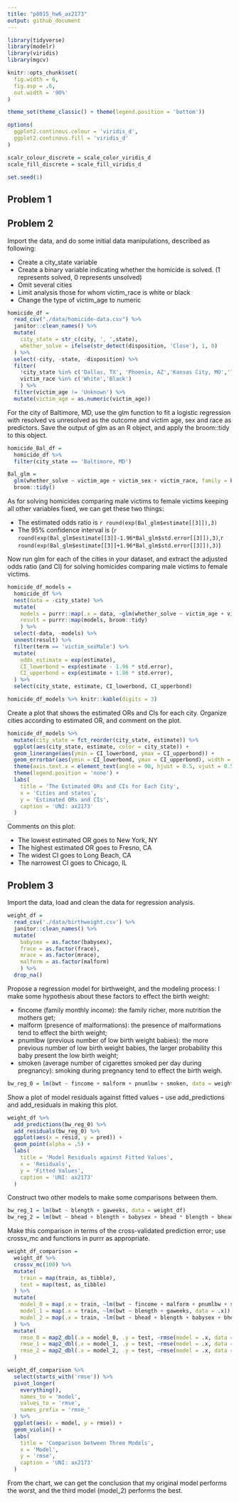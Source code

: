 ```yaml
---
title: "p8015_hw6_ax2173"
output: github_document
---
```


```r
library(tidyverse)
library(modelr)
library(viridis)
library(mgcv)

knitr::opts_chunk$set(
  fig.width = 6,
  fig.asp = .6,
  out.width = '90%'
)

theme_set(theme_classic() + theme(legend.position = 'bottom'))

options(
  ggplot2.continous.colour = 'viridis_d',
  ggplot2.continous.fill = 'viridis_d'
)

scalr_colour_discrete = scale_color_viridis_d
scale_fill_discrete = scale_fill_viridis_d

set.seed(1)
```

## Problem 1


## Problem 2

Import the data, and do some initial data manipulations, described as following:

* Create a city_state variable
* Create a binary variable indicating whether the homicide is solved. (1 represents solved, 0 represents unsolved)
* Omit several cities
* Limit analysis those for whom victim_race is white or black
* Change the type of victim_age to numeric

```r
homicide_df = 
  read_csv("./data/homicide-data.csv") %>% 
  janitor::clean_names() %>% 
  mutate(
    city_state = str_c(city, ', ',state),
    whether_solve = ifelse(str_detect(disposition, 'Close'), 1, 0)
  ) %>% 
  select(-city, -state, -disposition) %>% 
  filter(
    !city_state %in% c('Dallas, TX', 'Phoenix, AZ','Kansas City, MO','Tulsa, AL'),
    victim_race %in% c('White','Black')
    ) %>% 
  filter(victim_age != 'Unknown') %>% 
  mutate(victim_age = as.numeric(victim_age))
```

For the city of Baltimore, MD, use the glm function to fit a logistic regression with resolved vs unresolved as the outcome and victim age, sex and race as predictors. Save the output of glm as an R object, and apply the broom::tidy to this object.

```r
homicide_Bal_df = 
  homicide_df %>% 
  filter(city_state == 'Baltimore, MD') 

Bal_glm = 
  glm(whether_solve ~ victim_age + victim_sex + victim_race, family = binomial(link = logit), data = homicide_Bal_df) %>% 
  broom::tidy()
```

As for solving homicides comparing male victims to female victims keeping all other variables fixed, we can get these two things:

 * The estimated odds ratio is `r round(exp(Bal_glm$estimate[[3]]),3)`
 * The 95% confidence interval is (`r round(exp(Bal_glm$estimate[[3]]-1.96*Bal_glm$std.error[[3]]),3)`,`r round(exp(Bal_glm$estimate[[3]]+1.96*Bal_glm$std.error[[3]]),3)`)


Now run glm for each of the cities in your dataset, and extract the adjusted odds ratio (and CI) for solving homicides comparing male victims to female victims. 

```r
homicide_df_models = 
  homicide_df %>% 
  nest(data = -city_state) %>% 
  mutate(
    models = purrr::map(.x = data, ~glm(whether_solve ~ victim_age + victim_sex + victim_race, family = binomial(link = logit), data = .x)),
    result = purrr::map(models, broom::tidy)
    ) %>% 
  select(-data, -models) %>% 
  unnest(result) %>% 
  filter(term == 'victim_sexMale') %>% 
  mutate(
    odds_estimate = exp(estimate),
    CI_lowerbond = exp(estimate - 1.96 * std.error),
    CI_upperbond = exp(estimate + 1.96 * std.error),
  ) %>% 
  select(city_state, estimate, CI_lowerbond, CI_upperbond) 

homicide_df_models %>% knitr::kable(digits = 3)
```

Create a plot that shows the estimated ORs and CIs for each city. Organize cities according to estimated OR, and comment on the plot.

```r
homicide_df_models %>% 
  mutate(city_state = fct_reorder(city_state, estimate)) %>% 
  ggplot(aes(city_state, estimate, color = city_state)) +
  geom_linerange(aes(ymin = CI_lowerbond, ymax = CI_upperbond)) +
  geom_errorbar(aes(ymin = CI_lowerbond, ymax = CI_upperbond), width = 0.8) +
  theme(axis.text.x = element_text(angle = 90, hjust = 0.5, vjust = 0.5)) +
  theme(legend.position = 'none') +
  labs(
    title = 'The Estimated ORs and CIs for Each City',
    x = 'Cities and states',
    y = 'Estimated ORs and CIs',
    caption = 'UNI: ax2173'
  )
```

Comments on this plot:

* The lowest estimated OR goes to New York, NY
* The highest estimated OR goes to Fresno, CA
* The widest CI goes to Long Beach, CA
* The narrowest CI goes to Chicago, IL

## Problem 3

Import the data, load and clean the data for regression analysis.

```r
weight_df = 
  read_csv('./data/birthweight.csv') %>% 
  janitor::clean_names() %>% 
  mutate(
    babysex = as.factor(babysex),
    frace = as.factor(frace),
    mrace = as.factor(mrace),
    malform = as.factor(malform)
    ) %>% 
  drop_na()
```

Propose a regression model for birthweight, and the modeling process: I make some hypothesis about these factors to effect the birth weight:

* fincome (family monthly income): the family richer, more nutrition the mothers get;
* malform (presence of malformations): the presence of malformations tend to effect the birth weight;
* pnumlbw (previous number of low birth weight babies): the more previous number of low birth weight babies, the larger probability this baby present the low birth weight;
* smoken (average number of cigarettes smoked per day during pregnancy): smoking during pregnancy tend to effect the birth weigh.

```r
bw_reg_0 = lm(bwt ~ fincome + malform + pnumlbw + smoken, data = weight_df)
```

Show a plot of model residuals against fitted values – use add_predictions and add_residuals in making this plot.

```r
weight_df %>% 
  add_predictions(bw_reg_0) %>% 
  add_residuals(bw_reg_0) %>% 
  ggplot(aes(x = resid, y = pred)) +
  geom_point(alpha = .5) +
  labs(
    title = 'Model Residuals against Fitted Values',
    x = 'Residuals',
    y = 'Fitted Values',
    caption = 'UNI: ax2173'
  )
```

Construct two other models to make some comparisons between them.

```r
bw_reg_1 = lm(bwt ~ blength + gaweeks, data = weight_df)
bw_reg_2 = lm(bwt ~ bhead + blength + babysex + bhead * blength + bhead * babysex + blength * babysex + bhead * blength * babysex, data = weight_df)
```

Make this comparison in terms of the cross-validated prediction error; use crossv_mc and functions in purrr as appropriate.

```r
weight_df_comparison = 
  weight_df %>% 
  crossv_mc(100) %>% 
  mutate(
    train = map(train, as_tibble),
    test = map(test, as_tibble)
  ) %>% 
  mutate(
    model_0 = map(.x = train, ~lm(bwt ~ fincome + malform + pnumlbw + smoken, data = .x)),
    model_1 = map(.x = train, ~lm(bwt ~ blength + gaweeks, data = .x)),
    model_2 = map(.x = train, ~lm(bwt ~ bhead + blength + babysex + bhead * blength + bhead * babysex + blength * babysex + bhead * blength * babysex, data = .x))
  ) %>% 
  mutate(
    rmse_0 = map2_dbl(.x = model_0, .y = test, ~rmse(model = .x, data = .y)),
    rmse_1 = map2_dbl(.x = model_1, .y = test, ~rmse(model = .x, data = .y)),
    rmse_2 = map2_dbl(.x = model_2, .y = test, ~rmse(model = .x, data = .y))
  )

weight_df_comparison %>% 
  select(starts_with('rmse')) %>% 
  pivot_longer(
    everything(),
    names_to = 'model',
    values_to = 'rmse',
    names_prefix = 'rmse_'
  ) %>% 
  ggplot(aes(x = model, y = rmse)) +
  geom_violin() +
  labs(
    title = 'Comparison between Three Models',
    x = 'Model',
    y = 'rmse',
    caption = 'UNI: ax2173'
  )
```

From the chart, we can get the conclusion that my original model performs the worst, and the third model (model_2) performs the best.